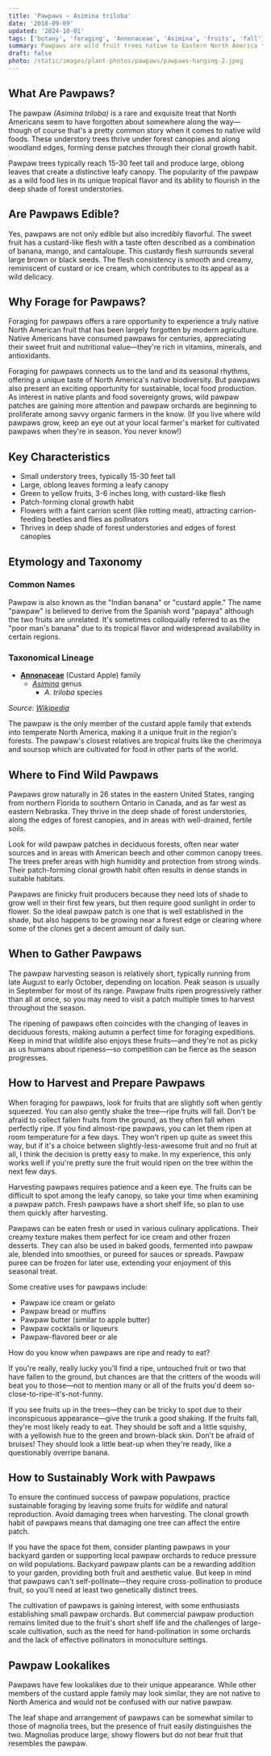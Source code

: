 ```yaml
---
title: 'Pawpaws – Asimina triloba'
date: '2018-09-09'
updated: '2024-10-01'
tags: ['botany', 'foraging', 'Annonaceae', 'Asimina', 'fruits', 'fall']
summary: Pawpaws are wild fruit trees native to Eastern North America that produce a delicious edible fruit with a uniquely tropical flavor.
draft: false
photo: /static/images/plant-photos/pawpaws/pawpaws-hanging-2.jpeg
---
```



<div className="rounded-lg bg-gray-100 p-4 dark:bg-gray-800">
  <TOCInline toc={props.toc} toHeading={3} asDisclosure />
</div>

## What Are Pawpaws?

The pawpaw _(Asimina triloba)_ is a rare and exquisite treat that North Americans seem to have forgotten about somewhere along the way—though of course that's a pretty common story when it comes to native wild foods. These understory trees thrive under forest canopies and along woodland edges, forming dense patches through their clonal growth habit.

Pawpaw trees typically reach 15-30 feet tall and produce large, oblong leaves that create a distinctive leafy canopy. The popularity of the pawpaw as a wild food lies in its unique tropical flavor and its ability to flourish in the deep shade of forest understories.

<Photo
  photo="/static/images/plant-photos/pawpaws/pawpaws-hanging.jpeg"
  desc="Pawpaw fruits can be difficult to spot while still in the tree—unless they happen to be hanging at eye level!"
/>

## Are Pawpaws Edible?

Yes, pawpaws are not only edible but also incredibly flavorful. The sweet fruit has a custard-like flesh with a taste often described as a combination of banana, mango, and cantaloupe. This custardy flesh surrounds several large brown or black seeds. The flesh consistency is smooth and creamy, reminiscent of custard or ice cream, which contributes to its appeal as a wild delicacy.

<Photo
  photo="/static/images/plant-photos/pawpaws/pawpaws-harvest.jpeg"
  desc="When you find a healthy pawpaw patch, you can gather hundreds of fruits in a matter of hours."
/>

## Why Forage for Pawpaws?

Foraging for pawpaws offers a rare opportunity to experience a truly native North American fruit that has been largely forgotten by modern agriculture. Native Americans have consumed pawpaws for centuries, appreciating their sweet fruit and nutritional value—they're rich in vitamins, minerals, and antioxidants.

Foraging for pawpaws connects us to the land and its seasonal rhythms, offering a unique taste of North America's native biodiversity. But pawpaws also present an exciting opportunity for sustainable, local food production. As interest in native plants and food sovereignty grows, wild pawpaw patches are gaining more attention and pawpaw orchards are beginning to proliferate among savvy organic farmers in the know. (If you live where wild pawpaws grow, keep an eye out at your local farmer's market for cultivated pawpaws when they're in season. You never know!)

## Key Characteristics

- Small understory trees, typically 15-30 feet tall
- Large, oblong leaves forming a leafy canopy
- Green to yellow fruits, 3-6 inches long, with custard-like flesh
- Patch-forming clonal growth habit
- Flowers with a faint carrion scent (like rotting meat), attracting carrion-feeding beetles and flies as pollinators
- Thrives in deep shade of forest understories and edges of forest canopies

## Etymology and Taxonomy

### Common Names

Pawpaw is also known as the "Indian banana" or "custard apple." The name "pawpaw" is believed to derive from the Spanish word "papaya" although the two fruits are unrelated. It's sometimes colloquially referred to as the "poor man's banana" due to its tropical flavor and widespread availability in certain regions.

### Taxonomical Lineage

- [**Annonaceae**](/tags/annonaceae/) (Custard Apple) family
  - [_Asimina_](/tags/asimina/) genus
    - _A. triloba_ species

_Source: [Wikipedia](https://en.wikipedia.org/wiki/Asimina_triloba)_

The pawpaw is the only member of the custard apple family that extends into temperate North America, making it a unique fruit in the region's forests. The pawpaw's closest relatives are tropical fruits like the cherimoya and soursop which are cultivated for food in other parts of the world.

## Where to Find Wild Pawpaws

Pawpaws grow naturally in 26 states in the eastern United States, ranging from northern Florida to southern Ontario in Canada, and as far west as eastern Nebraska. They thrive in the deep shade of forest understories, along the edges of forest canopies, and in areas with well-drained, fertile soils.

Look for wild pawpaw patches in deciduous forests, often near water sources and in areas with American beech and other common canopy trees. The trees prefer areas with high humidity and protection from strong winds. Their patch-forming clonal growth habit often results in dense stands in suitable habitats.

Pawpaws are finicky fruit producers because they need lots of shade to grow well in their first few years, but then require good sunlight in order to flower. So the ideal pawpaw patch is one that is well established in the shade, but also happens to be growing near a forest edge or clearing where some of the clones get a decent amount of daily sun.

<Photo
  photo="/static/images/plant-photos/pawpaws/pawpaws-hiding.jpeg"
  desc="You can easily overlook a productive pawpaw tree because the fruits do not stand out among the leaves. Can you spot the fruits in this photo?"
/>

## When to Gather Pawpaws

The pawpaw harvesting season is relatively short, typically running from late August to early October, depending on location. Peak season is usually in September for most of its range. Pawpaw fruits ripen progressively rather than all at once, so you may need to visit a patch multiple times to harvest throughout the season.

The ripening of pawpaws often coincides with the changing of leaves in deciduous forests, making autumn a perfect time for foraging expeditions. Keep in mind that wildlife also enjoys these fruits—and they're not as picky as us humans about ripeness—so competition can be fierce as the season progresses.

## How to Harvest and Prepare Pawpaws

When foraging for pawpaws, look for fruits that are slightly soft when gently squeezed. You can also gently shake the tree—ripe fruits will fall. Don't be afraid to collect fallen fruits from the ground, as they often fall when perfectly ripe. If you find almost-ripe pawpaws, you can let them ripen at room temperature for a few days. They won't ripen up quite as sweet this way, but if it's a choice between slightly-less-awesome fruit and no fruit at all, I think the decision is pretty easy to make. In my experience, this only works well if you're pretty sure the fruit would ripen on the tree within the next few days.

Harvesting pawpaws requires patience and a keen eye. The fruits can be difficult to spot among the leafy canopy, so take your time when examining a pawpaw patch. Fresh pawpaws have a short shelf life, so plan to use them quickly after harvesting.

Pawpaws can be eaten fresh or used in various culinary applications. Their creamy texture makes them perfect for ice cream and other frozen desserts. They can also be used in baked goods, fermented into pawpaw ale, blended into smoothies, or pureed for sauces or spreads. Pawpaw puree can be frozen for later use, extending your enjoyment of this seasonal treat.

Some creative uses for pawpaws include:

- Pawpaw ice cream or gelato
- Pawpaw bread or muffins
- Pawpaw butter (similar to apple butter)
- Pawpaw cocktails or liqueurs
- Pawpaw-flavored beer or ale

How do you know when pawpaws are ripe and ready to eat?

If you're really, really lucky you'll find a ripe, untouched fruit or two that have fallen to the ground, but chances are that the critters of the woods will beat you to those—not to mention many or all of the fruits you'd deem so-close-to-ripe-it's-not-funny.

If you see fruits up in the trees—they can be tricky to spot due to their inconspicuous appearance—give the trunk a good shaking. If the fruits fall, they're most likely ready to eat. They should be soft and a little squishy, with a yellowish hue to the green and brown-black skin. Don't be afraid of bruises! They should look a little beat-up when they're ready, like a questionably overripe banana.

<Photo
  photo="/static/images/plant-photos/pawpaws/pawpaws-ripe.jpeg"
  desc="A comparison of four pawpaws from least to most ripe, left to right. The two on the right side are ready to eat."
/>

## How to Sustainably Work with Pawpaws

To ensure the continued success of pawpaw populations, practice sustainable foraging by leaving some fruits for wildlife and natural reproduction. Avoid damaging trees when harvesting. The clonal growth habit of pawpaws means that damaging one tree can affect the entire patch.

If you have the space fot them, consider planting pawpaws in your backyard garden or supporting local pawpaw orchards to reduce pressure on wild populations. Backyard pawpaw plants can be a rewarding addition to your garden, providing both fruit and aesthetic value. But keep in mind that pawpaws can't self-pollinate—they require cross-pollination to produce fruit, so you'll need at least two genetically distinct trees.

The cultivation of pawpaws is gaining interest, with some enthusiasts establishing small pawpaw orchards. But commercial pawpaw production remains limited due to the fruit's short shelf life and the challenges of large-scale cultivation, such as the need for hand-pollination in some orchards and the lack of effective pollinators in monoculture settings.

<Photo
  photo="/static/images/plant-photos/pawpaws/pawpaws-hanging-2.jpeg"
  desc="Foraging for wild fruits like pawpaws helps us to become a part of nature, rather than apart from it."
/>

## Pawpaw Lookalikes

Pawpaws have few lookalikes due to their unique appearance. While other members of the custard apple family may look similar, they are not native to North America and would not be confused with our native pawpaw.

The leaf shape and arrangement of pawpaws can be somewhat similar to those of magnolia trees, but the presence of fruit easily distinguishes the two. Magnolias produce large, showy flowers but do not bear fruit that resembles the pawpaw.
